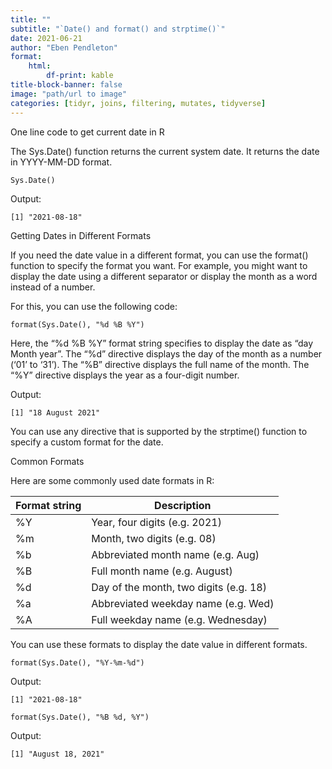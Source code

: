 ---
title: ""
subtitle: "`Date() and format() and strptime()`"
date: 2021-06-21
author: "Eben Pendleton"
format:
    html:
        df-print: kable
title-block-banner: false
image: "path/url to image"
categories: [tidyr, joins, filtering, mutates, tidyverse]
---

One line code to get current date in R

The Sys.Date() function returns the current system date. It returns the date in YYYY-MM-DD format.

```
Sys.Date()
```

Output:

```
[1] "2021-08-18"
```

Getting Dates in Different Formats

If you need the date value in a different format, you can use the format() function to specify the format you want. For example, you might want to display the date using a different separator or display the month as a word instead of a number.

For this, you can use the following code:

```
format(Sys.Date(), "%d %B %Y")
```

Here, the "%d %B %Y" format string specifies to display the date as "day Month year". The "%d" directive displays the day of the month as a number ('01' to '31'). The "%B" directive displays the full name of the month. The "%Y" directive displays the year as a four-digit number.

Output:

```
[1] "18 August 2021"
```

You can use any directive that is supported by the strptime() function to specify a custom format for the date.



Common Formats

Here are some commonly used date formats in R:

Format string | Description
--- | ---
%Y | Year, four digits (e.g. 2021)
%m | Month, two digits (e.g. 08)
%b | Abbreviated month name (e.g. Aug)
%B | Full month name (e.g. August)
%d | Day of the month, two digits (e.g. 18)
%a | Abbreviated weekday name (e.g. Wed)
%A | Full weekday name (e.g. Wednesday)

You can use these formats to display the date value in different formats.

```
format(Sys.Date(), "%Y-%m-%d")
```

Output:

```
[1] "2021-08-18"
```

```
format(Sys.Date(), "%B %d, %Y")
```

Output:

```
[1] "August 18, 2021"
```